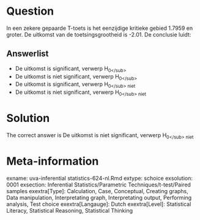 Question
========

In een zekere gepaarde T-toets is het eenzijdige kritieke gebied 1.7959 en groter. De uitkomst van de toetsingsgrootheid is -2.01. De conclusie luidt:

Answerlist
----------
* De uitkomst is significant, verwerp H<sub>0<\/sub>
* De uitkomst is niet significant, verwerp H<sub>0<\/sub>
* De uitkomst is significant, verwerp H<sub>0<\/sub> niet
* De uitkomst is niet significant, verwerp H<sub>0<\/sub> niet

Solution
========

The correct answer is  De uitkomst is niet significant, verwerp H<sub>0<\/sub> niet

Meta-information
================
exname: uva-inferential statistics-624-nl.Rmd
extype: schoice
exsolution: 0001
exsection: Inferential Statistics/Parametric Techniques/t-test/Paired samples
exextra[Type]: Calculation, Case, Conceptual, Creating graphs, Data manipulation, Interpretating graph, Interpretating output, Performing analysis, Test choice
exextra[Langauge]: Dutch
exextra[Level]: Statistical Literacy, Statistical Reasoning, Statistical Thinking

